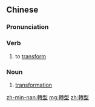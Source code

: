 {{also|转型}}
==Chinese==
{{zh-forms|s=转型}}

===Pronunciation===
{{zh-pron
|m=zhuǎnxíng
|c=zyun2 jing4
|mn=qz,tw,xm,zz:choán-hêng
|cat=v,n
}}

===Verb===
{{zh-verb}}

# to [[transform]]

===Noun===
{{zh-noun}}

# [[transformation]]

[[zh-min-nan:轉型]]
[[mg:轉型]]
[[zh:轉型]]